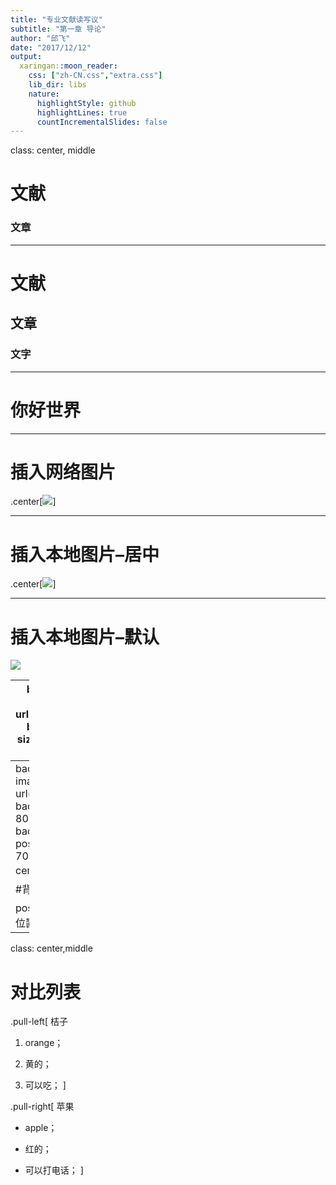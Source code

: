 ```yaml
---
title: "专业文献读写议"
subtitle: "第一章 导论"
author: "邱飞"
date: "2017/12/12"
output:
  xaringan::moon_reader:
    css: ["zh-CN.css","extra.css"]
    lib_dir: libs
    nature:
      highlightStyle: github
      highlightLines: true
      countIncrementalSlides: false
---
```


class: center, middle

# 文献

### 文章


---

# 文献

## 文章

### 文字

---

# 你好世界


---

# 插入网络图片


.center[![](https://upload.wikimedia.org/wikipedia/commons/7/7e/Mudra-Naruto-KageBunshin.svg)]

---

# 插入本地图片--居中


.center[![](../pic/gini.svg)]

---

# 插入本地图片--默认


![](../pic/gini.svg)

---
background-image: url(../pic/gini.svg)
background-size: cover
class: center

#背景图片占满整个PPT 

size参数设置大小

---
background-image: url(../pic/gini.svg)
background-size: 80%
background-position: 70% 70%
class: center，bottom

#背景图片调整位置

position参数设置位置

---
class: center,middle

# 对比列表


.pull-left[
桔子

1. orange；

1. 黄的；

1. 可以吃；
]

.pull-right[
苹果

- apple；

- 红的；

- 可以打电话；
]

